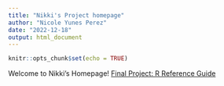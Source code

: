 ```yaml
---
title: "Nikki's Project homepage"
author: "Nicole Yunes Perez"
date: "2022-12-18"
output: html_document
---
```


```r
knitr::opts_chunk$set(echo = TRUE)
```

Welcome to Nikki's Homepage!
[Final Project: R Reference Guide](Final_r_reference.html)